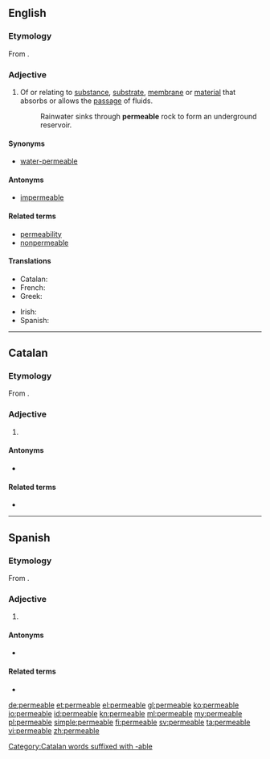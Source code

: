 {{also|perméable}}
==English==

===Etymology===
From {{etyl|la|en}} {{term|permeabilis|lang=la}}.

===Adjective===
{{en-adj}}

# Of or relating to [[substance]], [[substrate]], [[membrane]] or [[material]] that absorbs or allows the [[passage]] of fluids.
#: Rainwater sinks through '''permeable''' rock to form an underground reservoir.

====Synonyms====
* [[water-permeable]]

====Antonyms====
* [[impermeable]]

====Related terms====
* [[permeability]]
* [[nonpermeable]]

====Translations====
{{trans-top|that absorbs or allows the passage of fluids}}
* Catalan: {{t|ca|permeable}}
* French: {{t+|fr|perméable|m|f}}
* Greek: {{t+|el|διαπερατός|m|tr=diaperatós|sc=Grek}}
{{trans-mid}}
* Irish: {{t|ga|tréscaoilteach}}
* Spanish: {{t|es|permeable}}
{{trans-bottom}}

----

==Catalan==

===Etymology===
From {{etyl|la|ca}} {{term|permeabilis|lang=la}}.

===Adjective===
{{ca-adj|mf}}

# {{l|en|permeable}}

====Antonyms====
* {{l|ca|impermeable}}

====Related terms====
* {{l|ca|permeabilitat}}

[[Category:Catalan words suffixed with -able]]

----

==Spanish==

===Etymology===
From {{etyl|la|es}} {{term|permeabilis|lang=la}}.

===Adjective===
{{es-adj|mf}}

# {{l|en|permeable}}

====Antonyms====
* {{l|es|impermeable}}

====Related terms====
* {{l|es|permeabilidad}}

[[de:permeable]]
[[et:permeable]]
[[el:permeable]]
[[gl:permeable]]
[[ko:permeable]]
[[io:permeable]]
[[id:permeable]]
[[kn:permeable]]
[[ml:permeable]]
[[my:permeable]]
[[pl:permeable]]
[[simple:permeable]]
[[fi:permeable]]
[[sv:permeable]]
[[ta:permeable]]
[[vi:permeable]]
[[zh:permeable]]